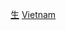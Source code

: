 {{Catnav|頁面分類|地理|国家|按國家分類|各國生物}}
{{Catnav|頁面分類|地理|国家|亚洲国家|越南}}
{{Catnav|頁面分類|各種主題的頁面分類|按國家分類|各國生物}}

[[Category:越南地理|生]]
[[Category:各國生物|Vietnam]]